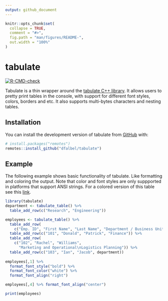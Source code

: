```yaml
---
output: github_document
---
```


<!-- README.md is generated from README.Rmd. Please edit that file -->

```r
knitr::opts_chunk$set(
  collapse = TRUE,
  comment = "#>",
  fig.path = "man/figures/README-",
  out.width = "100%"
)
```

# tabulate

<!-- badges: start -->
  [![R-CMD-check](https://github.com/dfalbel/tabulate/workflows/R-CMD-check/badge.svg)](https://github.com/dfalbel/tabulate/actions)
  <!-- badges: end -->

Tabulate is a thin wrapper around the [tabulate C++ library](https://github.com/p-ranav/tabulate).
It allows users to pretty print tables in the console, with support for different
font styles, colors, borders and etc. It also supports multi-bytes characters and
nesting tables.

## Installation

You can install the development version of tabulate from [GitHub](https://github.com/) with:

``` r
# install.packages("remotes")
remotes::install_github("dfalbel/tabulate")
```

## Example

The following example shows basic functionality of tabulate. Like formatting and
coloring the output. Note that color and font styles are only suppported in platforms
that support ANSI strings. For a colored version of this table see this [link](file:///Users/dfalbel/Documents/tabulate/docs/articles/employees.html).

```r
library(tabulate)
department <- tabulate_table() %>% 
  table_add_row(c("Research", "Engineering"))

employees <- tabulate_table() %>% 
  table_add_row(
    c("Emp. ID", "First Name", "Last Name", "Department / Business Unit")) %>% 
  table_add_row(c("101", "Donald", "Patrick", "Finance")) %>% 
  table_add_row(
    c("102", "Rachel", "Williams", 
      "Marketing and Operational\nLogistics Planning")) %>% 
  table_add_row(c("103", "Ian", "Jacob", department))
  
employees[,1] %>% 
  format_font_style("bold") %>% 
  format_font_color("white") %>% 
  format_font_align("right")

employees[,4] %>% format_font_align("center")
```

```r
print(employees)
```

